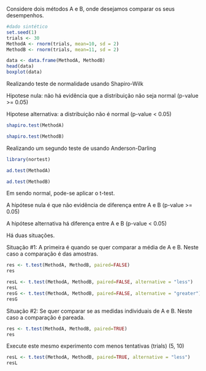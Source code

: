 Considere dois métodos A e B, onde desejamos comparar os seus desempenhos.

```r
#dado sintético 
set.seed(1)
trials <- 30
MethodA <- rnorm(trials, mean=10, sd = 2)
MethodB <- rnorm(trials, mean=11, sd = 2)
```

```r
data <- data.frame(MethodA, MethodB)
head(data)
boxplot(data)
```

Realizando teste de normalidade usando Shapiro-Wilk

Hipotese nula: não há evidência que a distribuição não seja normal (p-value >= 0.05)

Hipotese alternativa: a distribuição não é normal (p-value < 0.05)

```r
shapiro.test(MethodA)
```

```r
shapiro.test(MethodB)
```

Realizando um segundo teste de usando Anderson-Darling

```r
library(nortest)
```

```r
ad.test(MethodA)
```

```r
ad.test(MethodB)
```

Em sendo normal, pode-se aplicar o t-test.

A hipótese nula é que não evidência de diferença entre A e B (p-value >= 0.05)

A hipótese alternativa há diferença entre A e B (p-value < 0.05)


Há duas situações. 

Situação #1: A primeira é quando se quer comparar a média de A e B. Neste caso a comparação é das amostras. 

```r
res <- t.test(MethodA, MethodB, paired=FALSE)
res
```

```r
resL <- t.test(MethodA, MethodB, paired=FALSE, alternative = "less")
resL
resG <- t.test(MethodA, MethodB, paired=FALSE, alternative = "greater")
resG
```

Situação #2: Se quer comparar se as medidas individuais de A e B. Neste caso a comparação é pareada. 

```r
res <- t.test(MethodA, MethodB, paired=TRUE)
res
```

Execute este mesmo experimento com menos tentativas (trials) (5, 10)

```r
resL <- t.test(MethodA, MethodB, paired=TRUE, alternative = "less")
resL
```

